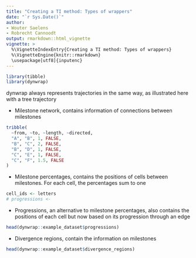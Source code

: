 ```yaml
---
title: "Creating a TI method: Types of wrappers"
date: "`r Sys.Date()`"
author:
- Wouter Saelens
- Robrecht Cannoodt
output: rmarkdown::html_vignette
vignette: >
  %\VignetteIndexEntry{Creating a TI method: Types of wrappers}
  %\VignetteEngine{knitr::rmarkdown}
  \usepackage[utf8]{inputenc}
---
```


```r
library(tibble)
library(dynwrap)
```

dynwrap always represents trajectories in the same way, as illustrated here with a tree trajectory

- Milestone network, contains information of connections between milestones

```r
tribble(
  ~from, ~to, ~length, ~directed,
  "A", "B", 1, FALSE,
  "B", "C", 2, FALSE,
  "B", "D", 1, FALSE,
  "C", "E", 1, FALSE,
  "C", "F", 1.5, FALSE
)
```

- Milestone percentages, contains the positions of cells between milestones. For each cell, the percentages sum to one
```r
cell_ids <- letters
# progressions <- 
```

- Progressions, an alternative to milestone percentages, also contains the positions of each cell but now based on its progression through an edge
```r
head(dynwrap::example_dataset$progressions)
```

- Divergence regions, contain the information on milestones

```r
head(dynwrap::example_dataset$divergence_regions)
```

